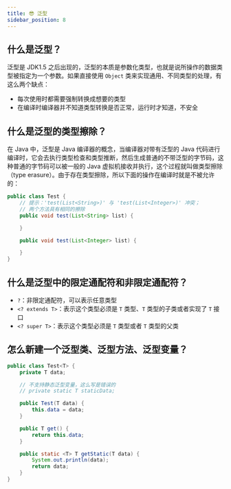 ```yaml
---
title: 😎 泛型
sidebar_position: 8
---
```


## 什么是泛型？

泛型是 JDK1.5 之后出现的，泛型的本质是参数化类型，也就是说所操作的数据类型被指定为一个参数。如果直接使用 `Object` 类来实现通用、不同类型的处理，有这么两个缺点：

- 每次使用时都需要强制转换成想要的类型
- 在编译时编译器并不知道类型转换是否正常，运行时才知道，不安全

## 什么是泛型的类型擦除？

在 Java 中，泛型是 Java 编译器的概念，当编译器对带有泛型的 Java 代码进行编译时，它会去执行类型检查和类型推断，然后生成普通的不带泛型的字节码，这种普通的字节码可以被一般的 Java 虚拟机接收并执行，这个过程就叫做类型擦除（type erasure）。由于存在类型擦除，所以下面的操作在编译时就是不被允许的：

```java
public class Test {
    // 提示：'test(List<String>)' 与 'test(List<Integer>)' 冲突；
    // 两个方法具有相同的擦除
    public void test(List<String> list) {

    }

    public void test(List<Integer> list) {

    }
}
```

## 什么是泛型中的限定通配符和非限定通配符？

- `?`：非限定通配符，可以表示任意类型
- `<? extends T>`：表示这个类型必须是 `T` 类型、`T` 类型的子类或者实现了 `T` 接口
- `<? super T>`：表示这个类型必须是 `T` 类型或者 `T` 类型的父类

## 怎么新建一个泛型类、泛型方法、泛型变量？

```java
public class Test<T> {
    private T data;

    // 不支持静态泛型变量，这么写是错误的
    // private static T staticData;

    public Test(T data) {
        this.data = data;
    }

    public T get() {
        return this.data;
    }

    public static <T> T getStatic(T data) {
        System.out.println(data);
        return data;
    }
}
```

